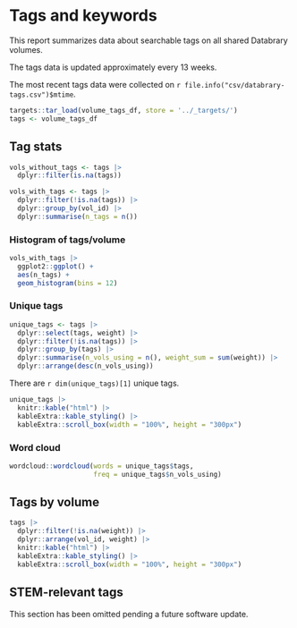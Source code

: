 # Tags and keywords

This report summarizes data about searchable tags on all shared Databrary volumes.

The tags data is updated approximately every 13 weeks.

The most recent tags data were collected on `r file.info("csv/databrary-tags.csv")$mtime`.

```r
targets::tar_load(volume_tags_df, store = '../_targets/')
tags <- volume_tags_df
```

## Tag stats {-}

```r
vols_without_tags <- tags |>
  dplyr::filter(is.na(tags))

vols_with_tags <- tags |>
  dplyr::filter(!is.na(tags)) |>
  dplyr::group_by(vol_id) |>
  dplyr::summarise(n_tags = n())
```

### Histogram of tags/volume {-}

```r
vols_with_tags |>
  ggplot2::ggplot() +
  aes(n_tags) +
  geom_histogram(bins = 12)
```

### Unique tags {-}

```r
unique_tags <- tags |>
  dplyr::select(tags, weight) |>
  dplyr::filter(!is.na(tags)) |>
  dplyr::group_by(tags) |>
  dplyr::summarise(n_vols_using = n(), weight_sum = sum(weight)) |>
  dplyr::arrange(desc(n_vols_using))
```

There are `r dim(unique_tags)[1]` unique tags.

```r
unique_tags |>
  knitr::kable("html") |>
  kableExtra::kable_styling() |>
  kableExtra::scroll_box(width = "100%", height = "300px")
```

### Word cloud {-}

```r
wordcloud::wordcloud(words = unique_tags$tags, 
                     freq = unique_tags$n_vols_using)
```

## Tags by volume {-}

```r
tags |> 
  dplyr::filter(!is.na(weight)) |>
  dplyr::arrange(vol_id, weight) |>
  knitr::kable("html") |>
  kableExtra::kable_styling() |>
  kableExtra::scroll_box(width = "100%", height = "300px")
```

## STEM-relevant tags {-}

This section has been omitted pending a future software update.
